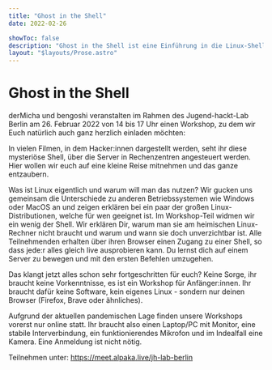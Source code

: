 ```yaml
---
title: "Ghost in the Shell"
date: 2022-02-26

showToc: false
description: "Ghost in the Shell ist eine Einführung in die Linux-Shell"
layout: "$layouts/Prose.astro"
---
```




# Ghost in the Shell

derMicha und bengoshi veranstalten im Rahmen des Jugend-hackt-Lab Berlin am 26. Februar 2022 von 14 bis 17 Uhr einen
Workshop, zu dem wir Euch natürlich auch ganz herzlich einladen möchten:

In vielen Filmen, in dem Hacker:innen dargestellt werden, seht ihr diese mysteriöse Shell, über die Server in
Rechenzentren angesteuert werden. Hier wollen wir euch auf eine kleine Reise mitnehmen und das ganze entzaubern.

Was ist Linux eigentlich und warum will man das nutzen? Wir gucken uns gemeinsam die Unterschiede zu anderen
Betriebssystemen wie Windows oder MacOS an und zeigen erklären bei ein paar der großen Linux-Distributionen, welche für
wen geeignet ist. Im Workshop-Teil widmen wir ein wenig der Shell. Wir erklären Dir, warum man sie am heimischen
Linux-Rechner nicht braucht und warum und wann sie doch unverzichtbar ist. Alle Teilnehmenden erhalten über ihren
Browser einen Zugang zu einer Shell, so dass jede:r alles gleich live ausprobieren kann. Du lernst dich auf einem Server
zu bewegen und mit den ersten Befehlen umzugehen.

Das klangt jetzt alles schon sehr fortgeschritten für euch? Keine Sorge, ihr braucht keine Vorkenntnisse, es ist ein
Workshop für Anfänger:innen. Ihr braucht dafür keine Software, kein eigenes Linux - sondern nur deinen Browser (Firefox,
Brave oder ähnliches).

Aufgrund der aktuellen pandemischen Lage finden unsere Workshops vorerst nur online statt. Ihr braucht also einen
Laptop/PC mit Monitor, eine stabile Interverbindung, ein funktionierendes Mikrofon und im Indealfall eine Kamera. Eine
Anmeldung ist nicht nötig.

Teilnehmen unter: https://meet.alpaka.live/jh-lab-berlin
